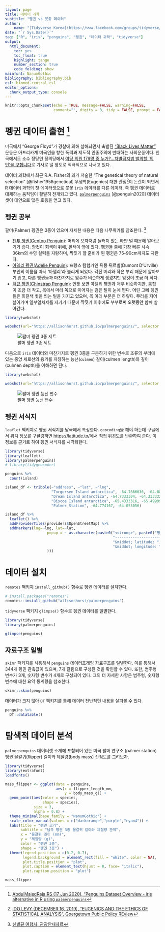 ```yaml
---
layout: page
title: 데이터 과학
subtitle: "펭귄 vs 붓꽃 데이터"
author:
    name: "[Tidyverse Korea](https://www.facebook.com/groups/tidyverse/)"
date: "`r Sys.Date()`"
tag: ["R", "iris", "penguins", "펭귄", "데이터 과학", "tidyverse"]
output:
  html_document: 
    toc: yes
    toc_float: true
    highlight: tango
    number_section: true
    code_folding: show
mainfont: NanumGothic
bibliography: bibliography.bib
csl: biomed-central.csl
editor_options: 
  chunk_output_type: console
---
```


```r
knitr::opts_chunk$set(echo = TRUE, message=FALSE, warning=FALSE,
                      comment="", digits = 3, tidy = FALSE, prompt = FALSE, fig.align = 'center')

```


# 펭귄 데이터 출현 [^penguin-dataset] {#penguin-dataset}

[^penguin-dataset]: [AbdulMajedRaja RS (17 Jun 2020), "Penguins Dataset Overview - iris alternative in R using `palmerpenguins`](https://www.programmingwithr.com/penguins-dataset-overview-iris-alternative-in-r/)

미국에서 "George Floyd"가 경찰에 의해 살해되면서 촉발된 ["Black Lives Matter"](https://ko.wikipedia.org/wiki/Black_Lives_Matter) 운동은 아프리카계 미국인을 향한 폭력과 제도적 인종주의에 반대하는 사회운동이다. 한국에서도 소수 정당인 정의당에서 [여당 의원 176명 중 누가?…차별금지법 발의할 ‘의인’을 구합니다](http://www.hani.co.kr/arti/politics/assembly/949422.html)로 기사로 낼 정도로 적극적으로 나서고 있다. 

데이터 과학에서 최근 R.A. Fisher의 과거 저술한 "The genetical theory of natural selection" [@fisher1958genetical] 우생학(Eugenics) 대한 관점[^fisher-eugenics]이 논란이 되면서 R 데이터 과학의 첫 데이터셋으로 붓꽃 `iris` 데이터를 다른 데이터, 즉 펭귄 데이터로 대체하는 움직임이 활발히 전개되고 있다. [`palmerpenguins`](https://github.com/allisonhorst/palmerpenguins) [@penguin2020] 데이터셋이 대안으로 많은 호응을 얻고 있다.

[^fisher-eugenics]: [IDO LEVY (DECEMBER 16, 2019), "EUGENICS AND THE ETHICS OF STATISTICAL ANALYSIS", Goergetown Public Policy REview](http://gppreview.com/2019/12/16/eugenics-ethics-statistical-analysis/)

## 펭귄 공부 {#penguins-study}

팔머(Palmer) 펭귄은 3종이 있으며 자세한 내용은 다음 나무위키를 참조한다. [^penguin-review]

[^penguin-review]: [신발끈 여행사, 관광안내자료](http://www.shoestring.kr/shoecast/aaa/sp_01_peninsula/peninsula.html)

- [젠투 펭귄(Gentoo Penguin)](https://namu.wiki/w/젠투펭귄): 머리에 모자처럼 둘러져 있는 하얀 털 때문에 알아보기가 쉽다. 암컷이 회색이 뒤에, 흰색이 앞에 있다. 펭귄들 중에 가장 빠른 시속 36km의 수영 실력을 자랑하며, 짝짓기 할 준비가 된 펭귄은 75-90cm까지도 자란다.
- [아델리 펭귄(Adelie Penguin)](https://namu.wiki/w/아델리펭귄): 프랑스 탐험가인 뒤몽 뒤르빌(Dumont D’Urville) 부인의 이름을 따서 ‘아델리’라 불리게 되었다. 각진 머리와 작은 부리 때문에 알아보기 쉽고, 다른 펭귄들과 마찬가지로 암수가 비슷하게 생겼지만 암컷이 조금 더 작다.
- [턱끈 펭귄(Chinstrap Penguin)](https://namu.wiki/w/턱끈펭귄): 언뜻 보면 아델리 펭귄과 매우 비슷하지만, 몸집이 조금 더 작고, 목에서 머리 쪽으로 이어지는 검은 털이 눈에 띈다. 어린 고삐 펭귄들은 회갈색 빛을 띄는 털을 가지고 있으며, 목 아래 부분은 더 하얗다. 무리를 지어 살아가며 일부일처제를 지키기 때문에 짝짓기 이후에도 부부로써 오랫동안 함께 살아간다.


```r
library(webshot)

webshot(url="https://allisonhorst.github.io/palmerpenguins/", selector = "#meet-the-palmer-penguins > p > img", "fig/penguin-species.png")
```

![팔머 펭귄 3종 세트](fig/penguin-species.png)

다음으로 `iris` 데이터와 마찬가지로 펭귄 3종을 구분하기 위한 변수로 조류의 부리에 있는 중앙 세로선의 융기를 지칭하는 능선(`culmen`) 길이(culmen length)와 깊이(culmen depth)를 이해하면 된다.

```r
library(webshot)

webshot(url="https://allisonhorst.github.io/palmerpenguins/", selector = "#what-are-culmen-length--depth > p:nth-child(4) > img", "fig/penguin-species-variable.png")
```


![팔머 펭귄 능선 변수](fig/penguin-species-variable.png)

## 펭귄 서식지 {#penguin-home}

`leaflet` 팩키지로 펭귄 서식지를 남극에서 특정한다.
`geocoding`을 해야 하는데 구글에서 위치 정보를 구글링하면 <https://latitude.to/>에서 직접 위경도를 반환하여 준다.
이 정보를 근거로 하여 펭귄 서식지를 시각화한다.

```r
library(tidyverse)
library(leaflet)
library(palmerpenguins)
# library(tidygeocoder)

penguins %>% 
  count(island)

island_df <- tribble(~"address", ~"lat", ~"lng",
                     "Torgersen Island antarctica", -64.7666636, -64.083333,
                     "Dream Island antarctica", -64.7333304, -64.2333324,
                     "Biscoe Island antarctica", -65.4333316, -65.499998,
                     "Palmer Station", -64.774167, -64.053056)

island_df %>% 
  leaflet() %>% 
  addProviderTiles(providers$OpenStreetMap) %>% 
  addMarkers(lng=~lng, lat=~lat, 
                   popup = ~ as.character(paste0("<strong>", paste0("명칭:",`address`), "</strong><br>",
                                                 "-----------------------------------------------------------<br>",
                                                 "&middot; latitude: ", `lat`, "<br>",
                                                 "&middot; longitude: ", `lng`, "<br>"
                   ))) 

```



# 데이터 설치 {#penguin-install-dataset}

`remotes` 팩키지 `install_github()` 함수로 펭귄 데이터를 설치한다.

```r
# install.packages("remotes")
remotes::install_github("allisonhorst/palmerpenguins")
```

`tidyverse` 팩키지 `glimpse()` 함수로 펭귄 데이터를 일별한다.

```r
library(tidyverse)
library(palmerpenguins)

glimpse(penguins)
```

## 자료구조 일별 {#penguin-EDA-skimr}

`skimr` 팩키지를 사용해서 `penguins` 데이터프레임 자료구조를 일별한다.
이를 통해서 344개 펭귄 관측값이 있으며, 7개 칼럼으로 구성된 것을 확인할 수 있다.
또한, 범주형 변수가 3개, 숫자형 변수가 4개로 구성되어 있다. 
그외 더 자세한 사항은 범주형, 숫자형 변수에 대한 요약 통계량을 참조한다.

```r
skimr::skim(penguins)
```

데이터가 크지 않아 `DT` 팩키지를 통해 데이터 전반적인 내용을 살펴볼 수 있다.

```r
penguins %>% 
  DT::datatable()
```


# 탐색적 데이터 분석 {#penguin-EDA}

`palmerpenguins` 데이터셋 소개에 포함되어 있는 미국 팔머 연구소 (palmer station) 펭귄 물갈퀴(flipper) 길이와 체질량(body mass) 산점도를 그려보자.

```r
library(tidyverse)
library(extrafont)
loadfonts()

mass_flipper <- ggplot(data = penguins, 
                       aes(x = flipper_length_mm,
                           y = body_mass_g)) +
  geom_point(aes(color = species, 
                 shape = species),
             size = 3,
             alpha = 0.8) +
  theme_minimal(base_family = "NanumGothic") +
  scale_color_manual(values = c("darkorange","purple","cyan4")) +
  labs(title = "펭귄 크기",
       subtitle = "남극 펭귄 3종 물갈퀴 길이와 체질량 관계",
       x = "물갈퀴 길이 (mm)",
       y = "체질량 (g)",
       color = "펭귄 3종",
       shape = "펭귄 3종") +
  theme(legend.position = c(0.2, 0.7),
        legend.background = element_rect(fill = "white", color = NA),
        plot.title.position = "plot",
        plot.caption = element_text(hjust = 0, face= "italic"),
        plot.caption.position = "plot")

mass_flipper
```
